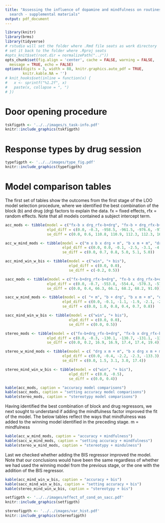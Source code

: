 ```yaml
---
title: "Assessing the influence of dopamine and mindfulness on routines in visual
  search - supplemental materials"
output: pdf_document
---
```


```r
library(knitr)
library(brms)
library(tidyverse)
# rstudio will set the folder where .Rmd file seats as work directory
# set it back to the folder where .Rproj seats
#opts_knit$set(root.dir = normalizePath("../")) 
opts_chunk$set(fig.align = 'center', cache = FALSE, warning = FALSE,
  message = TRUE, echo = FALSE)
options(digits = 3, width = 88, knitr.graphics.auto_pdf = TRUE,
        knitr.kable.NA = '')
# knit_hooks$set(inline = function(x) {
#   x <- sprintf("%1.2f", x)
#   paste(x, collapse = ", ")
# })
```

# Door opening procedure

```r

tskfigpth <- '../../images/s_task-info.pdf'
knitr::include_graphics(tskfigpth)
```

# Response types by drug session

```r

typefigpth <- '../../images/type_fig.pdf'
knitr::include_graphics(typefigpth)
```

# Model comparison tables

The first set of tables show the outcomes from the first stage of the LOO model selection procedure, where we identified the best combination of the block (b) and drug (drg) factors to explain the data. fx = fixed effects, rfx = random effects. Note that all models contained a subject intercept term.

```r

acc_mods <- tibble(model = c("fx-b x drg_rfx-b+drg", "fx-b + drg_rfx-b+drg", "fx-b+drg_rfx-b", "fx-b x drg_rfx-b", "rfx-b", "fx-b_rfx-b", "fx-b"),
                   elpd_diff = c(0.0, -0.3, -958.5, -961.5, -976.6, -977.3, -1640.1),
                   se_diff = c(0.0, 0.6, 110.8, 110.9, 112.3, 112.3, 162.8))

acc_w_mind_mods <- tibble(model = c("m x b x drg + m", "b x m + m", "drg x m + m", "b x m + m", "+ m", "b + drg"),
                          elpd_diff = c(0.0, 0.0, -0.1, -2.5, -3.1, -4.0),
                          se_diff = c(0.0, 0.7, 0.8, 5.0, 5.1, 5.0))

acc_mind_win_w_bis <- tibble(model = c("win", "+ bis"),
                             elpd_diff = c(0.0, 0.0),
                             se_diff = c(-0.2, 0.5))
```



```r

sacc_mods <- tibble(model = c("fx-b+drg_rfx-b+drg", "fx-b x drg_rfx-b+drg", "fx-b+drg_rfx-b", "fx-b x drg_rfx-b", "fx-b_rfx-b", "rfx-b","fx-b"),
                   elpd_diff = c(0.0, -0.7, -553.8, -554.4, -570.3, -571.3, -868.8),
                   se_diff = c(0.0, 0.4, 66.3, 66.1, 68.2, 68.2, 91.0))

sacc_w_mind_mods <- tibble(model = c( "+ m", "b + drg", "b x m + m", "drg x m + m", "drg x m + m", "m x b x drg + m"),
                          elpd_diff = c(0.0, -0.1, -1.1, -1.9, -2.1, -2.5),
                          se_diff = c(0.0, 1.0, 0.8, 0.4, 0.7, 0.8))

sacc_mind_win_w_bis <- tibble(model = c("win", "+ bis"),
                             elpd_diff = c(0.0, 0.0),
                             se_diff = c(0.0, 0.5))
```


```r

stereo_mods <- tibble(model = c("fx-b+drg_rfx-b+drg", "fx-b x drg_rfx-b+drg", "fx-b+drg_rfx-b", "fx-b x drg_rfx-b", "fx-b_rfx-b", "rfx-b", "fx-b"),
                   elpd_diff = c(0.0, -0.3, -130.1, -130.7, -131.1, -132.5, -205.9),
                   se_diff = c(0.0, 0.2, 16.9, 16.9, 17.4, 17.4, 19.4))

stereo_w_mind_mods <- tibble(model = c( "drg x m + m", "b x drg x m + m", "b x m + m", "+ m", "fx-b+drg_rfx-b+drg"),
                          elpd_diff = c(0.0, -0.4, -2.2, -2.3, -133.3),
                          se_diff = c(0.0, 1.5, 3.1, 3.0, 17.4))

stereo_mind_win_w_bis <- tibble(model = c("win", "+ bis"),
                             elpd_diff = c(0.0, -0.5),
                             se_diff = c(0.0, 0.4))
```

```r

kable(acc_mods, caption = "accuracy model comparisons")
kable(sacc_mods, caption = "setting accuracy model comparisons")
kable(stereo_mods, caption = "stereotypy model comparisons")
```

Having identified the best combination of block and drug regressors, we next sought to understand if adding the mindfulness factor improved the fit of the model. The below tables reflect the ways that mindfulness was added to the winning model identified in the preceding stage. m = mindfulness

```r

kable(acc_w_mind_mods, caption = "accuracy + mindfulness")
kable(sacc_w_mind_mods, caption = "setting accuracy + mindfulness")
kable(stereo_w_mind_mods, caption = "stereotypy + mindulness")
```

Last we checked whether adding the BIS regressor improved the model. Note that our conclusions would have been the same regardless of whether we had used the winning model from the previous stage, or the one with the addition of the BIS regressor.

```r

kable(acc_mind_win_w_bis, caption = "accuracy + bis")
kable(sacc_mind_win_w_bis, caption = "setting accuracy + bis")
kable(stereo_mind_win_w_bis, caption = "stereotypy + bis")
```


```r

setfigpth <- '../../images/effect_of_cond_on_sacc.pdf'
knitr::include_graphics(setfigpth)
```


```r

stereofigpth <- '../../images/var_hist.pdf'
knitr::include_graphics(stereofigpth)
```
